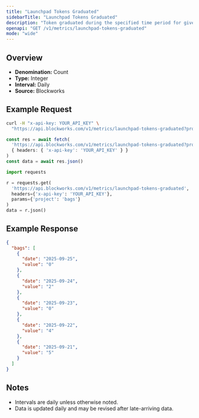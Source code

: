 ```yaml
---
title: "Launchpad Tokens Graduated"
sidebarTitle: "Launchpad Tokens Graduated"
description: "Token graduated during the specified time period for given launchpad."
openapi: "GET /v1/metrics/launchpad-tokens-graduated"
mode: "wide"
---
```


## Overview

- **Denomination:** Count
- **Type:** Integer
- **Interval:** Daily
- **Source:** Blockworks

## Example Request

<CodeGroup>

```bash cURL
curl -H "x-api-key: YOUR_API_KEY" \
  "https://api.blockworks.com/v1/metrics/launchpad-tokens-graduated?project=bags"
```

```typescript TypeScript
const res = await fetch(
  'https://api.blockworks.com/v1/metrics/launchpad-tokens-graduated?project=bags',
  { headers: { 'x-api-key': 'YOUR_API_KEY' } }
)
const data = await res.json()
```

```python Python
import requests

r = requests.get(
  'https://api.blockworks.com/v1/metrics/launchpad-tokens-graduated',
  headers={'x-api-key': 'YOUR_API_KEY'},
  params={'project': 'bags'}
)
data = r.json()
```

</CodeGroup>

## Example Response

```json
{
  "bags": [
    {
      "date": "2025-09-25",
      "value": "0"
    },
    {
      "date": "2025-09-24",
      "value": "2"
    },
    {
      "date": "2025-09-23",
      "value": "0"
    },
    {
      "date": "2025-09-22",
      "value": "4"
    },
    {
      "date": "2025-09-21",
      "value": "5"
    }
  ]
}
```

## Notes
- Intervals are daily unless otherwise noted.
- Data is updated daily and may be revised after late-arriving data.